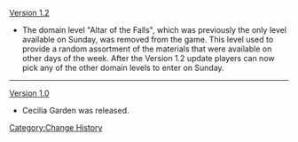 [[Version 1.2]]
*The domain level "Altar of the Falls", which was previously the only level available on Sunday, was removed from the game. This level used to provide a random assortment of the materials that were available on other days of the week. After the Version 1.2 update players can now pick any of the other domain levels to enter on Sunday.
----
[[Version 1.0]]
*Cecilia Garden was released.
<noinclude>[[Category:Change History]]</noinclude>